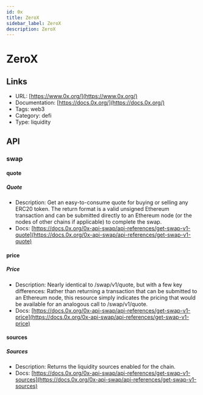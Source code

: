 ```yaml
---
id: 0x
title: ZeroX
sidebar_label: ZeroX
description: ZeroX
---
```


# ZeroX

## Links

* URL: [https://www.0x.org/](https://www.0x.org/)
* Documentation: [https://docs.0x.org/](https://docs.0x.org/)
* Tags: web3
* Category: defi
* Type: liquidity

## API

### swap

#### quote

##### Quote

* Description: Get an easy-to-consume quote for buying or selling any ERC20 token. The return format is a valid unsigned Ethereum transaction and can be submitted directly to an Ethereum node (or the nodes of other chains if applicable) to complete the swap.
* Docs: [https://docs.0x.org/0x-api-swap/api-references/get-swap-v1-quote](https://docs.0x.org/0x-api-swap/api-references/get-swap-v1-quote)

#### price

##### Price

* Description: Nearly identical to /swap/v1/quote, but with a few key differences: Rather than returning a transaction that can be submitted to an Ethereum node, this resource simply indicates the pricing that would be available for an analogous call to /swap/v1/quote.
* Docs: [https://docs.0x.org/0x-api-swap/api-references/get-swap-v1-price](https://docs.0x.org/0x-api-swap/api-references/get-swap-v1-price)

#### sources

##### Sources

* Description: Returns the liquidity sources enabled for the chain.
* Docs: [https://docs.0x.org/0x-api-swap/api-references/get-swap-v1-sources](https://docs.0x.org/0x-api-swap/api-references/get-swap-v1-sources)
